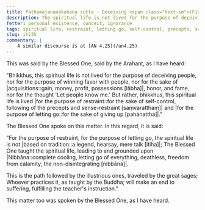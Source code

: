 ```yaml
---
title: Paṭhamajananakuhana sutta - Deceiving <span class="text-sm">(First)</span>
description: The spiritual life is not lived for the purpose of deceiving people, nor for the purpose of winning favor with people, nor for the sake of acquisitions, respect, and popularity, nor for the thought 'Let people know me.' But rather, this spiritual life is lived for the purpose of restraint and for the purpose of letting go.
fetter: personal existence, conceit, ignorance
tags: spiritual life, restraint, letting go, self-control, precepts, sense-restraint, Nibbāna, acquisitions, respect, popularity, iti, iti28-49
slug: iti35
commentary: |
    A similar discourse is at [AN 4.25](/an4.25)
---
```


This was said by the Blessed One, said by the Arahant, as I have heard:

"Bhikkhus, this spiritual life is not lived for the purpose of deceiving people, nor for the purpose of winning favor with people, nor for the sake of |acquisitions::gain, money, profit, possessions [lābha]|, honor, and fame, nor for the thought 'Let people know me.' But rather, bhikkhus, this spiritual life is lived \|for the purpose of restraint::for the sake of self-control, following of the precepts and sense-restraint [saṃvaratthaṃ]| and \|for the purpose of letting go::for the sake of giving up [pahānattha]|."

The Blessed One spoke on this matter. In this regard, it is said:

"For the purpose of restraint, for the purpose of letting go,
the spiritual life is not \|based on tradition::a legend, hearsay, mere talk [itiha]|;
The Blessed One taught the spiritual life,
leading to and grounded upon |Nibbāna::complete cooling, letting go of everything, deathless, freedom from calamity, the non-disintegrating [nibbāna]|.

This is the path followed by the illustrious ones,
traveled by the great sages;
Whoever practices it,
as taught by the Buddha;
will make an end to suffering,
fulfilling the teacher's instruction."

This matter too was spoken by the Blessed One, as I have heard.